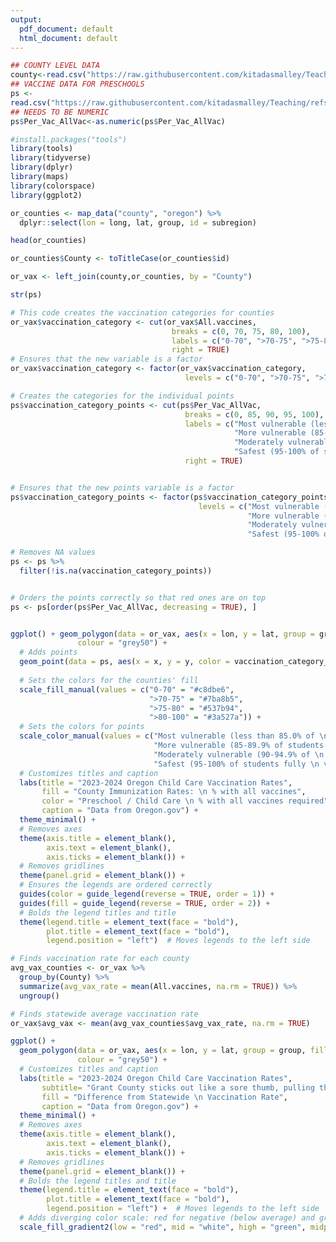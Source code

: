 ```yaml
---
output:
  pdf_document: default
  html_document: default
---
```

```r
## COUNTY LEVEL DATA
county<-read.csv("https://raw.githubusercontent.com/kitadasmalley/Teaching/refs/heads/main/ProjectData/countyImmRate.csv" )
## VACCINE DATA FOR PRESCHOOLS
ps <-
read.csv("https://raw.githubusercontent.com/kitadasmalley/Teaching/refs/heads/main/ProjectData/Preschool%20_%20Child%20Care.csv" )
## NEEDS TO BE NUMERIC
ps$Per_Vac_AllVac<-as.numeric(ps$Per_Vac_AllVac)

```

```r
#install.packages("tools")
library(tools)
library(tidyverse)
library(dplyr)
library(maps)
library(colorspace)
library(ggplot2)

or_counties <- map_data("county", "oregon") %>% 
  dplyr::select(lon = long, lat, group, id = subregion)

head(or_counties)
```

```r
or_counties$County <- toTitleCase(or_counties$id)

or_vax <- left_join(county,or_counties, by = "County")

str(ps)
```

```r
# This code creates the vaccination categories for counties
or_vax$vaccination_category <- cut(or_vax$All.vaccines,
                                    breaks = c(0, 70, 75, 80, 100), 
                                    labels = c("0-70", ">70-75", ">75-80", ">80-100"),
                                    right = TRUE)
# Ensures that the new variable is a factor
or_vax$vaccination_category <- factor(or_vax$vaccination_category, 
                                       levels = c("0-70", ">70-75", ">75-80", ">80-100"))

# Creates the categories for the individual points
ps$vaccination_category_points <- cut(ps$Per_Vac_AllVac,
                                       breaks = c(0, 85, 90, 95, 100), 
                                       labels = c("Most vulnerable (less than 85.0% of \n students fully vaccinated)", 
                                                  "More vulnerable (85-89.9% of students \n fully vaccinated)", 
                                                  "Moderately vulnerable (90-94.9% of \n students fully vaccinated)", 
                                                  "Safest (95-100% of students fully \n vaccinated)"),
                                       right = TRUE)


# Ensures that the new points variable is a factor
ps$vaccination_category_points <- factor(ps$vaccination_category_points, 
                                          levels = c("Most vulnerable (less than 85.0% of \n students fully vaccinated)", 
                                                     "More vulnerable (85-89.9% of students \n fully vaccinated)", 
                                                     "Moderately vulnerable (90-94.9% of \n students fully vaccinated)", 
                                                     "Safest (95-100% of students fully \n vaccinated)"))

# Removes NA values
ps <- ps %>%
  filter(!is.na(vaccination_category_points))


# Orders the points correctly so that red ones are on top
ps <- ps[order(ps$Per_Vac_AllVac, decreasing = TRUE), ]


ggplot() + geom_polygon(data = or_vax, aes(x = lon, y = lat, group = group, fill = vaccination_category),
               colour = "grey50") +
  # Adds points
  geom_point(data = ps, aes(x = x, y = y, color = vaccination_category_points), size = 1.5) +
  
  # Sets the colors for the counties' fill
  scale_fill_manual(values = c("0-70" = "#c8dbe6",  
                               ">70-75" = "#7ba8b5",  
                               ">75-80" = "#537b94",  
                               ">80-100" = "#3a527a")) +
  # Sets the colors for points
  scale_color_manual(values = c("Most vulnerable (less than 85.0% of \n students fully vaccinated)" = "#ad4e3b", 
                                "More vulnerable (85-89.9% of students \n fully vaccinated)" = "#cc9a68",  
                                "Moderately vulnerable (90-94.9% of \n students fully vaccinated)" = "#d9b796",  
                                "Safest (95-100% of students fully \n vaccinated)" = "#f5efda")) +
  # Customizes titles and caption
  labs(title = "2023-2024 Oregon Child Care Vaccination Rates",
       fill = "County Immunization Rates: \n % with all vaccines",
       color = "Preschool / Child Care \n % with all vaccines required",
       caption = "Data from Oregon.gov") +
  theme_minimal() +
  # Removes axes
  theme(axis.title = element_blank(),
        axis.text = element_blank(),
        axis.ticks = element_blank()) + 
  # Removes gridlines
  theme(panel.grid = element_blank()) + 
  # Ensures the legends are ordered correctly
  guides(color = guide_legend(reverse = TRUE, order = 1)) +
  guides(fill = guide_legend(reverse = TRUE, order = 2)) + 
  # Bolds the legend titles and title
  theme(legend.title = element_text(face = "bold"),
        plot.title = element_text(face = "bold"),
        legend.position = "left")  # Moves legends to the left side

```

```r
# Finds vaccination rate for each county
avg_vax_counties <- or_vax %>%
  group_by(County) %>%
  summarize(avg_vax_rate = mean(All.vaccines, na.rm = TRUE)) %>%
  ungroup() 

# Finds statewide average vaccination rate
or_vax$avg_vax <- mean(avg_vax_counties$avg_vax_rate, na.rm = TRUE)

ggplot() + 
  geom_polygon(data = or_vax, aes(x = lon, y = lat, group = group, fill = All.vaccines - avg_vax), 
               colour = "grey50") + 
  # Customizes titles and caption
  labs(title = "2023-2024 Oregon Child Care Vaccination Rates",
       subtitle= "Grant County sticks out like a sore thumb, pulling the rest of the data with it",
       fill = "Difference from Statewide \n Vaccination Rate",
       caption = "Data from Oregon.gov") +
  theme_minimal() + 
  # Removes axes
  theme(axis.title = element_blank(),
        axis.text = element_blank(),
        axis.ticks = element_blank()) + 
  # Removes gridlines
  theme(panel.grid = element_blank()) + 
  # Bolds the legend titles and title
  theme(legend.title = element_text(face = "bold"),
        plot.title = element_text(face = "bold"),
        legend.position = "left") +  # Moves legends to the left side
  # Adds diverging color scale: red for negative (below average) and green for positive (above average)
  scale_fill_gradient2(low = "red", mid = "white", high = "green", midpoint = 0)

```
